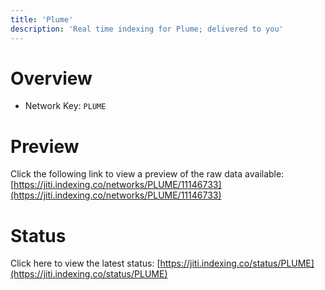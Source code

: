 ```yaml
---
title: 'Plume'
description: 'Real time indexing for Plume; delivered to you'
---
```


# Overview
- Network Key: `PLUME`

# Preview
Click the following link to view a preview of the raw data available: [https://jiti.indexing.co/networks/PLUME/11146733](https://jiti.indexing.co/networks/PLUME/11146733)

# Status
Click here to view the latest status: [https://jiti.indexing.co/status/PLUME](https://jiti.indexing.co/status/PLUME)

